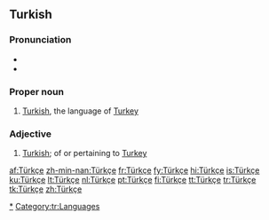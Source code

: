 ==Turkish==

===Pronunciation===
* {{IPA|[ˈt̪yɾktʃe]|lang=tr}}
* {{audio|Turkce.ogg}}

===Proper noun===
{{infl|tr|proper noun}}

# [[Turkish]], the language of [[Turkey]]

===Adjective===
{{infl|tr|adjective}}

# [[Turkish]]; of or pertaining to [[Turkey]]

[[Category:Turkish language|*]]
[[Category:tr:Languages]]

[[af:Türkçe]]
[[zh-min-nan:Türkçe]]
[[fr:Türkçe]]
[[fy:Türkçe]]
[[hi:Türkçe]]
[[is:Türkçe]]
[[ku:Türkçe]]
[[lt:Türkçe]]
[[nl:Türkçe]]
[[pt:Türkçe]]
[[fi:Türkçe]]
[[tt:Türkçe]]
[[tr:Türkçe]]
[[tk:Türkçe]]
[[zh:Türkçe]]